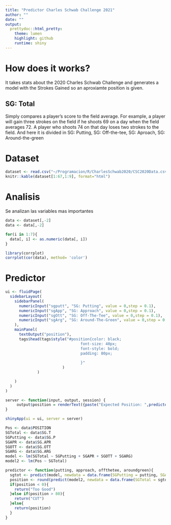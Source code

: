 ```yaml
---
title: "Predictor Charles Schwab Challenge 2021"
author: ""
date: ""
output:  
  prettydoc::html_pretty:
    theme: lumen
    highlight: github
    runtime: shiny
---
```


# How does it works?

It takes stats about the 2020 Charles Schwab Challenge and generates a model with the Strokes Gained so an aproxiamte position is given.

## SG: Total

Simply compares a player's score to the field average. For example, a player will gain three strokes on the field if he shoots 69 on a day when the field averages 72. A player who shoots 74 on that day loses two strokes to the field. And here it is divided in SG: Putting, SG: Off-the-tee, SG: Aproach, SG: Around-the-green

# Dataset

```r
dataset <- read.csv("~/Programacion/R/CharlesSchwab2020/CSC2020Data.csv")
knitr::kable(dataset[1:67,1:9], format="html")
```

# Analisis

Se analizan las variables mas importantes

```r
data <- dataset[,-2]
data <- data[,-2]

for(i in 1:7){
  data[, i] <- as.numeric(data[, i])
}

library(corrplot)
corrplot(cor(data), method= 'color')
```

# Predictor




```r
ui <- fluidPage(
  sidebarLayout(
    sidebarPanel(
      numericInput("sgputt", "SG: Putting", value = 0,step = 0.1),
      numericInput("sgApp", "SG: Approach", value = 0,step = 0.1),
      numericInput("sgOtt", "SG: Off-The-Tee", value = 0,step = 0.1),
      numericInput("sgArg", "SG: Around-The-Green", value = 0,step = 0.1),
    ),
    mainPanel(
      textOutput("position"),
      tags$head(tags$style("#position{color: black;
                                 font-size: 40px;
                                 font-style: bold;
                                 padding: 80px;
                              
                                 }"
                         )
              )

    )
  )
)

server <- function(input, output, session) {
     output$position = renderText({paste("Expected Position: ",predictor(input$sgputt,input$sgApp,input$sgOtt,input$sgArg))})
}

shinyApp(ui = ui, server = server)

Pos <- data$POSITION
SGTotal <- data$SG.T
SGPutting <- data$SG.P
SGAPR <- data$SG.APR
SGOTT <- data$SG.OTT
SGARG <- data$SG.ARG
model <- lm(SGTotal ~ SGPutting + SGAPR + SGOTT + SGARG)
model2 <- lm(Pos ~ SGTotal)

predictor <- function(putting, approach, offthetee, aroundgreen){
  sgtot <- predict(model, newdata = data.frame(SGPutting = putting, SGAPR = approach, SGOTT = offthetee, SGARG = aroundgreen))
  position <- round(predict(model2, newdata = data.frame(SGTotal = sgtot)))
  if(position < 0){
    return("Too Good")
  }else if(position > 80){
    return("CUT")
  }else{
    return(position)
  }
}

```